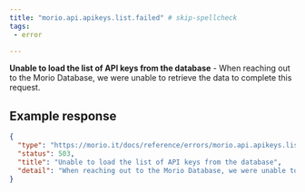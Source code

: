 ```yaml
---
title: "morio.api.apikeys.list.failed" # skip-spellcheck
tags:
 - error

---
```

<!-- MORIO_AUTO_GENERATED_CONTENT_STARTS - Manual changes made below will be overwritten skip-spellcheck -->
__Unable to load the list of API keys from the database__ - When reaching out to the Morio Database, we were unable to retrieve the data to complete this request.
<!-- MORIO_AUTO_GENERATED_CONTENT_ENDS - Manual changes made above will be overwritten skip-spellcheck -->


<!-- MORIO_AUTO_GENERATED_CONTENT_STARTS - Manual changes made below will be overwritten skip-spellcheck -->
## Example response

```json
{
  "type": "https://morio.it/docs/reference/errors/morio.api.apikeys.list.failed",
  "status": 503,
  "title": "Unable to load the list of API keys from the database",
  "detail": "When reaching out to the Morio Database, we were unable to retrieve the data to complete this request."
}
```
<!-- MORIO_AUTO_GENERATED_CONTENT_ENDS - Manual changes made above will be overwritten skip-spellcheck -->
